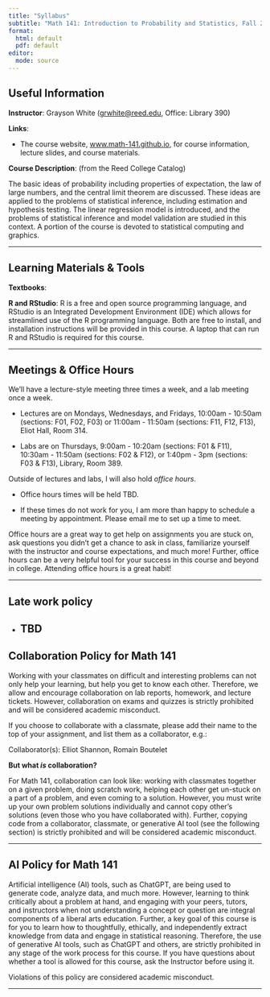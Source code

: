 ```yaml
---
title: "Syllabus"
subtitle: "Math 141: Introduction to Probability and Statistics, Fall 2025"
format:
  html: default
  pdf: default
editor: 
  mode: source
---
```


\vspace{-2.5cm}

## Useful Information

**Instructor**: Grayson White ([grwhite@reed.edu](mailto:grwhite@reed.edu), Office: Library 390)

**Links**:

-   The course website, [www.math-141.github.io](https://www.math-141.github.io), for course information, lecture slides, and course materials.

**Course Description**: (from the Reed College Catalog)

The basic ideas of probability including properties of expectation, the law of large numbers, and the central limit theorem are discussed. These ideas are applied to the problems of statistical inference, including estimation and hypothesis testing. The linear regression model is introduced, and the problems of statistical inference and model validation are studied in this context. A portion of the course is devoted to statistical computing and graphics.


------------------------------------------------------------------------

## Learning Materials & Tools

**Textbooks**: 

**R and RStudio**: R is a free and open source programming language, and RStudio is an Integrated Development Environment (IDE) which allows for streamlined use of the R programming language. Both are free to install, and installation instructions will be provided in this course. A laptop that can run R and RStudio is required for this course.

------------------------------------------------------------------------

## Meetings & Office Hours

We'll have a lecture-style meeting three times a week, and a lab meeting once a week.

-   Lectures are on Mondays, Wednesdays, and Fridays, 10:00am - 10:50am (sections: F01, F02, F03) or 11:00am - 11:50am (sections: F11, F12, F13), Eliot Hall, Room 314.

-   Labs are on Thursdays, 9:00am - 10:20am (sections: F01 & F11), 10:30am - 11:50am (sections: F02 & F12), or 1:40pm - 3pm (sections: F03 & F13), Library, Room 389.

Outside of lectures and labs, I will also hold *office hours*.

-   Office hours times will be held TBD. 

-   If these times do not work for you, I am more than happy to schedule a meeting by appointment. Please email me to set up a time to meet. 

Office hours are a great way to get help on assignments you are stuck on, ask questions you didn't get a chance to ask in class, familiarize yourself with the instructor and course expectations, and much more! Further, office hours can be a very helpful tool for your success in this course and beyond in college. Attending office hours is a great habit!

------------------------------------------------------------------------

## Late work policy

-   TBD
------------------------------------------------------------------------

## Collaboration Policy for Math 141

Working with your classmates on difficult and interesting problems can not only help your learning, but help you get to know each other. Therefore, we allow and encourage collaboration on lab reports, homework, and lecture tickets. However, collaboration on exams and quizzes is strictly prohibited and will be considered academic misconduct.

If you choose to collaborate with a classmate, please add their name to the top of your assignment, and list them as a collaborator, e.g.:

Collaborator(s): Elliot Shannon, Romain Boutelet

**But what *is* collaboration?**

For Math 141, collaboration can look like: working with classmates together on a given problem, doing scratch work, helping each other get un-stuck on a part of a problem, and even coming to a solution. However, you must write up your own problem solutions individually and cannot copy other's solutions (even those who you have collaborated with). Further, copying code from a collaborator, classmate, or generative AI tool (see the following section) is strictly prohibited and will be considered academic misconduct.

------------------------------------------------------------------------

## AI Policy for Math 141

Artificial intelligence (AI) tools, such as ChatGPT, are being used to generate code, analyze data, and much more. However, learning to think critically about a problem at hand, and engaging with your peers, tutors, and instructors when not understanding a concept or question are integral components of a liberal arts education. Further, a key goal of this course is for you to learn how to thoughtfully, ethically, and independently extract knowledge from data and engage in statistical reasoning. Therefore, the use of generative AI tools, such as ChatGPT and others, are strictly prohibited in any stage of the work process for this course. If you have questions about whether a tool is allowed for this course, ask the Instructor before using it.

Violations of this policy are considered academic misconduct.

------------------------------------------------------------------------
